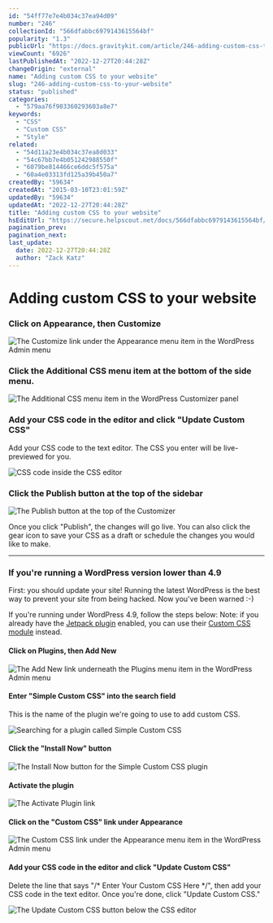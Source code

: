 ```yaml
---
id: "54ff77e7e4b034c37ea94d09"
number: "246"
collectionId: "566dfabbc6979143615564bf"
popularity: "1.3"
publicUrl: "https://docs.gravitykit.com/article/246-adding-custom-css-to-your-website"
viewCount: "6926"
lastPublishedAt: "2022-12-27T20:44:28Z"
changeOrigin: "external"
name: "Adding custom CSS to your website"
slug: "246-adding-custom-css-to-your-website"
status: "published"
categories: 
  - "579aa76f903360293603a8e7"
keywords: 
  - "CSS"
  - "Custom CSS"
  - "Style"
related: 
  - "54d11a23e4b034c37ea8d033"
  - "54c67bb7e4b051242988550f"
  - "6079be814466ce6ddc5f575a"
  - "60a4e03313fd125a39b450a7"
createdBy: "59634"
createdAt: "2015-03-10T23:01:59Z"
updatedBy: "59634"
updatedAt: "2022-12-27T20:44:28Z"
title: "Adding custom CSS to your website"
hsEditUrl: "https://secure.helpscout.net/docs/566dfabbc6979143615564bf/article/54ff77e7e4b034c37ea94d09"
pagination_prev: 
pagination_next: 
last_update:
  date: 2022-12-27T20:44:28Z
  author: "Zack Katz"
---
```


# Adding custom CSS to your website



### Click on Appearance, then Customize

![The Customize link under the Appearance menu item in the WordPress Admin menu](https://www.gravitykit.com/wp-content/uploads/2018/02/click-on-appearance-then-customize.png)

### Click the Additional CSS menu item at the bottom of the side menu.

![The Additional CSS menu item in the WordPress Customizer panel](https://www.gravitykit.com/wp-content/uploads/2018/02/click-the-additional-css-menu-item-at-the-bottom-of-the-side-menu.png)

### Add your CSS code in the editor and click "Update Custom CSS"

Add your CSS code to the text editor. The CSS you enter will be live-previewed for you. 

![CSS code inside the CSS editor](https://www.gravitykit.com/wp-content/uploads/2018/02/add-your-css-code-in-the-editor-and-click-update-custom-css-.png)

### Click the Publish button at the top of the sidebar

![The Publish button at the top of the Customizer](https://www.gravitykit.com/wp-content/uploads/2018/02/click-the-publish-button-at-the-top-of-the-sidebar.png)

Once you click "Publish", the changes will go live. You can also click the gear icon to save your CSS as a draft or schedule the changes you would like to make. 

---

### If you're running a WordPress version lower than 4.9

First: you should update your site! Running the latest WordPress is the best way to prevent your site from being hacked. Now you've been warned :-)

If you're running under WordPress 4.9, follow the steps below: Note: if you already have the [Jetpack plugin](https://wordpress.org/plugins/jetpack) enabled, you can use their [Custom CSS module](http://jetpack.me/support/custom-css/) instead. 

#### Click on Plugins, then Add New

![The Add New link underneath the Plugins menu item in the WordPress Admin menu](https://www.gravitykit.com/wp-content/uploads/2018/02/click-on-plugins-then-add-new.png)

#### Enter "Simple Custom CSS" into the search field

This is the name of the plugin we're going to use to add custom CSS. 

![Searching for a plugin called Simple Custom CSS](https://www.gravitykit.com/wp-content/uploads/2018/02/enter-simple-custom-css-into-the-search-field.png)

#### Click the "Install Now" button

![The Install Now button for the Simple Custom CSS plugin](https://www.gravitykit.com/wp-content/uploads/2018/02/click-the-install-now-button.png)

#### Activate the plugin

![The Activate Plugin link](https://www.gravitykit.com/wp-content/uploads/2018/02/activate-the-plugin.png)

#### Click on the "Custom CSS" link under Appearance

![The Custom CSS link under the Appearance menu item in the WordPress Admin menu](https://www.gravitykit.com/wp-content/uploads/2018/02/click-on-the-custom-css-link-under-appearance.png)

#### Add your CSS code in the editor and click "Update Custom CSS"

Delete the line that says "/* Enter Your Custom CSS Here */", then add your CSS code in the text editor. Once you're done, click "Update Custom CSS." 

![The Update Custom CSS button below the CSS editor](https://www.gravitykit.com/wp-content/uploads/2018/02/add-your-css-code-in-the-editor-and-click-update-custom-css-1.png)
